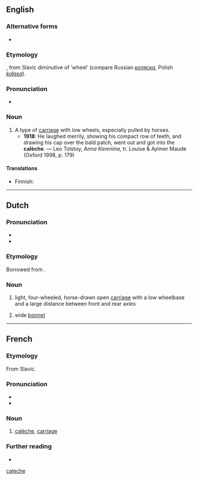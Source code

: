 {{also|caleche}}
==English==

===Alternative forms===
* {{l|en|calash}}

===Etymology===
{{bor|en|fr|calèche}}, from Slavic diminutive of ‘wheel’ (compare Russian ''[[коляска]]'', Polish ''[[kołasa]]'').

===Pronunciation===
* {{IPA|/kəˈlɛʃ/|lang=en}}

===Noun===
{{en-noun}}

# A type of [[carriage]] with low wheels, especially pulled by horses.
#* '''1918''': He laughed merrily, showing his compact row of teeth, and drawing his cap over the bald patch, went out and got into the '''calèche'''. — Leo Tolstoy, ''Anna Karenina'', tr. Louise & Aylmer Maude (Oxford 1998, p. 179)

====Translations====
{{trans-top|type of carriage}}
* Finnish: {{t+|fi|kiesit|p}}
{{trans-mid}}
{{trans-bottom}}

[[Category:English terms spelled with È|caleche]]

----

==Dutch==

===Pronunciation===
* {{IPA|lang=nl|/kaːˈlɛʃ/}}
* {{hyphenation|lang=nl|ca|lè|che}}

===Etymology===
Borrowed from {{bor|nl|fr|calèche|notext=1}}.

===Noun===
{{nl-noun|f|-s|-}}

# light, four-wheeled, horse-drawn open [[carriage]] with a low wheelbase and a large distance between front and rear axles
# {{lb|nl|historical}} wide [[bonnet]]

----

==French==

===Etymology===
From Slavic.

===Pronunciation===
* {{audio|Fr-calèche.ogg|audio|lang=fr}}
* {{IPA|/kalɛʃ/|lang=fr}}

===Noun===
{{fr-noun|f}}

# [[#English|calèche]], [[carriage]]

===Further reading===
* {{R:TLFi}}
